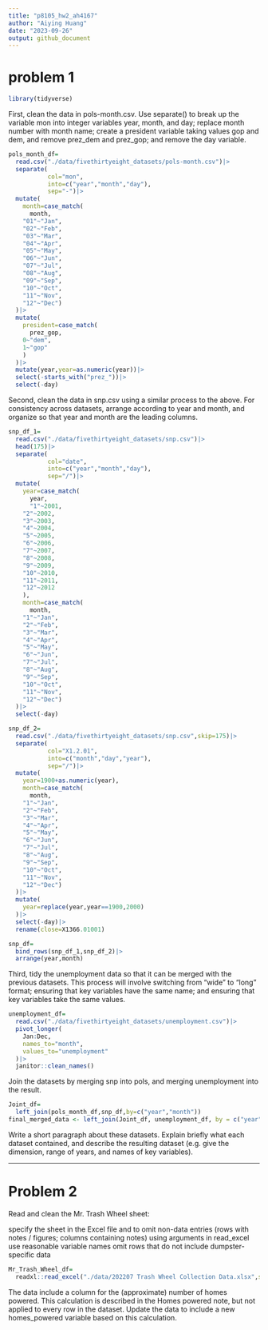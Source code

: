 ```yaml
---
title: "p8105_hw2_ah4167"
author: "Aiying Huang"
date: "2023-09-26"
output: github_document
---
```

# problem 1

```r
library(tidyverse)
```
First, clean the data in pols-month.csv. Use separate() to break up the variable mon into integer variables year, month, and day; replace month number with month name; create a president variable taking values gop and dem, and remove prez_dem and prez_gop; and remove the day variable.

```r
pols_month_df=
  read.csv("./data/fivethirtyeight_datasets/pols-month.csv")|>
  separate(
           col="mon",
           into=c("year","month","day"),
           sep="-")|>
  mutate(
    month=case_match(
      month,
    "01"~"Jan",
    "02"~"Feb",
    "03"~"Mar",
    "04"~"Apr",
    "05"~"May",
    "06"~"Jun",
    "07"~"Jul",
    "08"~"Aug",
    "09"~"Sep",
    "10"~"Oct",
    "11"~"Nov",
    "12"~"Dec")
  )|>
  mutate(
    president=case_match(
      prez_gop,
    0~"dem",
    1~"gop"
    )
  )|>
  mutate(year,year=as.numeric(year))|>
  select(-starts_with("prez_"))|>
  select(-day)
```

Second, clean the data in snp.csv using a similar process to the above. For consistency across datasets, arrange according to year and month, and organize so that year and month are the leading columns.

```r
snp_df_1=
  read.csv("./data/fivethirtyeight_datasets/snp.csv")|>
  head(175)|>
  separate(
           col="date",
           into=c("year","month","day"),
           sep="/")|>
  mutate(
    year=case_match(
      year,
      "1"~2001,
    "2"~2002,
    "3"~2003,
    "4"~2004,
    "5"~2005,
    "6"~2006,
    "7"~2007,
    "8"~2008,
    "9"~2009,
    "10"~2010,
    "11"~2011,
    "12"~2012
    ),
    month=case_match(
      month,
    "1"~"Jan",
    "2"~"Feb",
    "3"~"Mar",
    "4"~"Apr",
    "5"~"May",
    "6"~"Jun",
    "7"~"Jul",
    "8"~"Aug",
    "9"~"Sep",
    "10"~"Oct",
    "11"~"Nov",
    "12"~"Dec")
  )|>
  select(-day)
```

```r
snp_df_2=
  read.csv("./data/fivethirtyeight_datasets/snp.csv",skip=175)|>
  separate(
           col="X1.2.01",
           into=c("month","day","year"),
           sep="/")|>
  mutate(
    year=1900+as.numeric(year),
    month=case_match(
      month,
    "1"~"Jan",
    "2"~"Feb",
    "3"~"Mar",
    "4"~"Apr",
    "5"~"May",
    "6"~"Jun",
    "7"~"Jul",
    "8"~"Aug",
    "9"~"Sep",
    "10"~"Oct",
    "11"~"Nov",
    "12"~"Dec")
  )|>
  mutate(
    year=replace(year,year==1900,2000)
  )|>
  select(-day)|>
  rename(close=X1366.01001)
```

```r
snp_df=
  bind_rows(snp_df_1,snp_df_2)|>
  arrange(year,month)
```

Third, tidy the unemployment data so that it can be merged with the previous datasets. This process will involve switching from “wide” to “long” format; ensuring that key variables have the same name; and ensuring that key variables take the same values.

```r
unemployment_df=
  read.csv("./data/fivethirtyeight_datasets/unemployment.csv")|>
  pivot_longer(
    Jan:Dec,
    names_to="month",
    values_to="unemployment"
  )|>
  janitor::clean_names()
```

Join the datasets by merging snp into pols, and merging unemployment into the result.

```r
Joint_df=
  left_join(pols_month_df,snp_df,by=c("year","month"))
final_merged_data <- left_join(Joint_df, unemployment_df, by = c("year","month"))
```

Write a short paragraph about these datasets. Explain briefly what each dataset contained, and describe the resulting dataset (e.g. give the dimension, range of years, and names of key variables).

---

# Problem 2

Read and clean the Mr. Trash Wheel sheet:

specify the sheet in the Excel file and to omit non-data entries (rows with notes / figures; columns containing notes) using arguments in read_excel
use reasonable variable names 
omit rows that do not include dumpster-specific data

```r
Mr_Trash_Wheel_df=
  readxl::read_excel("./data/202207 Trash Wheel Collection Data.xlsx",sheet="Mr. Trash Wheel",range="A2:N549")
```

The data include a column for the (approximate) number of homes powered. This calculation is described in the Homes powered note, but not applied to every row in the dataset. Update the data to include a new homes_powered variable based on this calculation. 

```r

```









